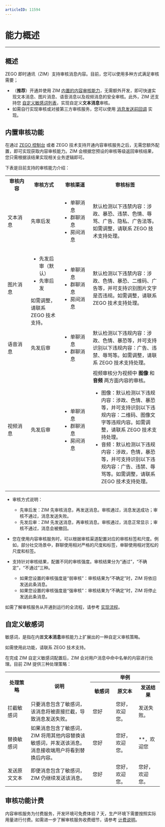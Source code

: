 ```yaml
---
articleID: 11594
---
```


# 能力概述

- - -

## 概述

ZEGO 即时通讯（ZIM）支持审核消息内容。目前，您可以使用多种方式满足审核需要；
- （**推荐**）开通并使用 ZIM <a href="#内置审核功能">内置的内容审核能力</a>，无需额外开发，即可快速实现文本消息、图片消息、语音消息以及视频消息的安全审核。此外，ZIM 还支持您 <a href="#自定义敏感词">自定义敏感词列表</a>，实现自定义**文本消息**审核。
- 如需自行实现审核或对接第三方审核服务，您可以使用 [消息发送前回调](/zim-server/callbacks/message-not-sent-yet) 实现。


## 内置审核功能

在通过 [ZEGO 控制台](https://console.zego.im/) 或者 ZEGO 技术支持开通内容审核服务之后，无需您额外配置，即可实现获取内容审核能力。ZIM 会根据您预设的审核等级返回审核结果，您只需根据该结果实现相关业务逻辑即可。

下表是目前支持的审核能力介绍：

<table>
<tbody><tr>
<th width="15%">审核内容</th>
<th>审核方式</th>
<th width="20%">审核渠道</th>
<th>审核标签</th>
</tr>
<tr>
<td>文本消息</td>
<td>先审后发</td>
<td><ul><li>单聊消息</li><li>群聊消息</li><li>房间消息</li></ul></td>
<td>默认检测以下违禁内容：涉政、暴恐、违禁、色情、辱骂、广告、隐私、广告法等。如需调整，请联系 ZEGO 技术支持处理。</td>
</tr>
<tr>
<td>图片消息</td>
<td><ul><li>先发后审（默认）</li><li>先审后发</li></ul>
如需调整，请联系 ZEGO 技术支持。</td>
<td><ul><li>单聊消息</li><li>群聊消息</li><li>房间消息</li></ul></td>
<td>默认检测以下违禁内容：涉政、色情、暴恐、二维码、广告等，并可支持识别图片文字是否违规。如需调整，请联系 ZEGO 技术支持处理。</td>
</tr>
<tr>
<td>语音消息</td>
<td>先发后审</td>
<td><ul><li>单聊消息</li><li>群聊消息</li></ul></td>
<td>默认检测以下违规内容：涉政、色情、暴恐等，并可支持识别以下违规内容：广告、违禁、辱骂等。如需调整，请联系 ZEGO 技术支持处理。</td>
</tr>
<tr>
<td>视频消息</td>
<td>先发后审</td>
<td><ul><li>单聊消息</li><li>群聊消息</li><li>房间消息</li></ul></td>
<td>视频审核分为视频中 <strong>图像</strong> 和 <strong>音频</strong> 两方面内容的审核。<ul><li>图像：默认检测以下违规内容：涉政、色情、暴恐等，并可支持识别以下违规内容：二维码、图像文字等违规内容。如需调整，请联系 ZEGO 技术支持处理。</li><li>音频：默认检测以下违规内容：涉政，色情，暴恐等，并可支持识别以下违规内容：广告、违禁、辱骂等。如需调整，请联系 ZEGO 技术支持处理。</li></ul></td>
</tr>
</tbody></table>

<Note title="说明">

- 审核方式说明：
    - 先审后发：ZIM 先审核消息，再发送消息。审核通过，消息发送成功；审核不通过，消息发送失败。
    - 先发后审：ZIM 先发送消息，再审核消息。审核通过，消息正常显示；审核不通过，消息会被撤回。

- 您在使用内容审核服务时，可以根据审核渠道配置对应的审核标签和尺度。例如，部分社交场景中，群聊使用相对严格的尺度和标签，单聊使用相对宽松的尺度和标签。   
- 支持针对审核结果，配置不同的审核强度。审核结果分为“通过”，“不确定”，“不通过”三种。
    - 如果您设置的审核强度是“弱审核”：审核结果为“不确定”时，ZIM 将依旧发送此条消息。
    - 如果您设置的审核强度是“强审核”：审核结果为“不确定”时，ZIM 将停止发送此条消息。
</Note>

如需了解审核服务从开通到运行的全流程，请参考 [实现流程](./Instruction.mdx)。

## 自定义敏感词

敏感词，是指在内置**文本消息**审核能力上扩展出的一种自定义审核策略。

如需使用此功能，请联系 ZEGO 技术支持。

在完成 ZIM 自定义敏感词配置后，ZIM 会对用户消息中命中名单的内容进行处理。目前 ZIM 提供三种处理策略：

<table>
<tbody>
<tr>
<th rowspan="2" width="15%">处理策略</th>
<th rowspan="2" width="40%">说明</th>
<th colspan="3">举例</th>
</tr>
<tr>
<th width="15%">敏感词</th>
<th>原文本</th>
<th>发送结果</th>
</tr>
<tr>
<td>拦截敏感词</td>
<td>只要消息包含了敏感词，该消息将被直接拦截，导致消息发送失败。</td>
<td>您好</td>
<td>您好，欢迎您。</td>
<td>发送失败。</td>
</tr>
<tr>
<td>替换敏感词</td>
<td>如果消息包含了敏感词，ZIM 将用其他内容替换该敏感词，并发送该消息。消息接收端用户将看到替换后内容。</td>
<td>您好</td>
<td>您好，欢迎您。</td>
<td>**，欢迎您</td>
</tr>
<tr>
<td>发送原文文本</td>
<td>即便消息包含了敏感词，ZIM 仍继续发送该消息。</td>
<td>您好</td>
<td>您好，欢迎您。</td>
<td>您好，欢迎您。</td>
</tr>
</tbody></table>

## 审核功能计费

内容审核服务为付费服务，开发环境可免费体验 7 天，生产环境下需要按照实际用量进行付费。如需进一步了解审核服务收费细节，请参考 [计费说明](./../../Introduction/Pricing.mdx#内容审核服务费用)。
